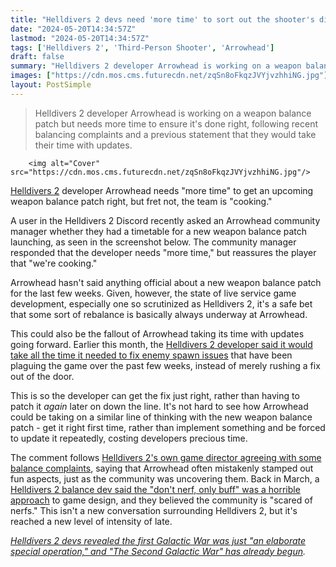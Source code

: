 ```yaml
---
title: "Helldivers 2 devs need 'more time' to sort out the shooter's divisive weapon balancing: 'We're cooking'"
date: "2024-05-20T14:34:57Z"
lastmod: "2024-05-20T14:34:57Z"
tags: ['Helldivers 2', 'Third-Person Shooter', 'Arrowhead']
draft: false
summary: "Helldivers 2 developer Arrowhead is working on a weapon balance patch but needs more time to ensure it's done right, following recent balancing complaints and a previous statement that they would take their time with updates."
images: ["https://cdn.mos.cms.futurecdn.net/zqSn8oFkqzJVYjvzhhiNG.jpg"]
layout: PostSimple
---
```

> Helldivers 2 developer Arrowhead is working on a weapon balance patch but needs more time to ensure it's done right, following recent balancing complaints and a previous statement that they would take their time with updates.


        <img alt="Cover" src="https://cdn.mos.cms.futurecdn.net/zqSn8oFkqzJVYjvzhhiNG.jpg"/>
        
[Helldivers 2](https://www.gamesradar.com/helldivers-2-guide/) developer Arrowhead needs "more time" to get an upcoming weapon balance patch right, but fret not, the team is "cooking."

A user in the Helldivers 2 Discord recently asked an Arrowhead community manager whether they had a timetable for a new weapon balance patch launching, as seen in the screenshot below. The community manager responded that the developer needs "more time," but reassures the player that "we're cooking."

Arrowhead hasn't said anything official about a new weapon balance patch for the last few weeks. Given, however, the state of live service game development, especially one so scrutinized as Helldivers 2, it's a safe bet that some sort of rebalance is basically always underway at Arrowhead.

This could also be the fallout of Arrowhead taking its time with updates going forward. Earlier this month, the [Helldivers 2 developer said it would take all the time it needed to fix enemy spawn issues](https://www.gamesradar.com/games/third-person-shooter/helldivers-2-will-revert-enemy-spawn-rates-after-player-outcry-but-its-been-so-hectic-that-itll-take-some-time-to-fix/) that have been plaguing the game over the past few weeks, instead of merely rushing a fix out of the door.

This is so the developer can get the fix just right, rather than having to patch it *again* later on down the line. It's not hard to see how Arrowhead could be taking on a similar line of thinking with the new weapon balance patch - get it right first time, rather than implement something and be forced to update it repeatedly, costing developers precious time.

The comment follows [Helldivers 2's own game director agreeing with some balance complaints](https://www.gamesradar.com/games/third-person-shooter/helldivers-2-director-agrees-with-balancing-complaints-it-feels-like-every-time-someone-finds-something-fun-the-fun-is-removed/), saying that Arrowhead often mistakenly stamped out fun aspects, just as the community was uncovering them. Back in March, a [Helldivers 2 balance dev said the "don't nerf, only buff" was a horrible approach](https://www.gamesradar.com/helldivers-2-balance-lead-says-the-dont-nerf-only-buff-approach-is-a-horrible-idea-as-the-community-reacts-to-top-weapon-nerfs/) to game design, and they believed the community is "scared of nerfs." This isn't a new conversation surrounding Helldivers 2, but it's reached a new level of intensity of late.

[<em>Helldivers 2 devs revealed the first Galactic War was just "an elaborate special operation," and "The Second Galactic War" has already begun</em>](https://www.gamesradar.com/games/third-person-shooter/helldivers-2-devs-reveal-the-first-galactic-war-was-just-an-elaborate-special-operation-and-the-second-galactic-war-has-already-begun/)*.*
        